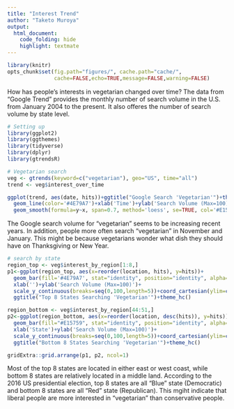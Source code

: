 ```yaml
---
title: "Interest Trend"
author: "Taketo Muroya"
output: 
  html_document:
    code_folding: hide
    highlight: textmate
---
```


```r
library(knitr)
opts_chunk$set(fig.path="figures/", cache.path="cache/", 
               cache=FALSE,echo=TRUE,message=FALSE,warning=FALSE)
```

How has people's interests in vegetarian changed over time? The data from "Google Trend" provides the monthly number of search volume in the U.S. from January 2004 to the present. It also offeres the number of search volume by state level.

```r
# Setting up
library(ggplot2)
library(ggthemes)
library(tidyverse)
library(dplyr)
library(gtrendsR)

# Vegetarian search
veg <- gtrends(keyword=c("vegetarian"), geo="US", time="all")
trend <- veg$interest_over_time

ggplot(trend, aes(date, hits))+ggtitle("Google Search 'Vegetarian'")+theme_hc()+
  geom_line(color='#4E79A7')+xlab('Time')+ylab('Search Volume (Max=100)')+
  geom_smooth(formula=y~x, span=0.7, method='loess', se=TRUE, col='#E15759')
```

The Google search volume for "vegetarian" seems to be increasing recent years. In addition, people more often search "vegetarian" in November and January. This might be because vegetarians wonder what dish they should have on Thanksgiving or New Year.

```r
# search by state
region_top <- veg$interest_by_region[1:8,]
p1<-ggplot(region_top, aes(x=reorder(location, hits), y=hits))+
  geom_bar(fill='#4E79A7', stat="identity", position="identity", alpha=0.5)+
  xlab('')+ylab('Search Volume (Max=100)')+
  scale_y_continuous(breaks=seq(0,100,length=5))+coord_cartesian(ylim=c(0,100))+
  ggtitle("Top 8 States Searching 'Vegetarian'")+theme_hc()

region_bottom <- veg$interest_by_region[44:51,]
p2<-ggplot(region_bottom, aes(x=reorder(location, desc(hits)), y=hits))+
  geom_bar(fill="#E15759", stat="identity", position="identity", alpha=0.5)+
  xlab('State')+ylab('Search Volume (Max=100)')+
  scale_y_continuous(breaks=seq(0,100,length=5))+coord_cartesian(ylim=c(0,50))+
  ggtitle("Bottom 8 States Searching 'Vegetarian'")+theme_hc()

gridExtra::grid.arrange(p1, p2, ncol=1)
```

Most of the top 8 states are located in either east or west coast, while bottom 8 states are relatively located in a middle land. According to the 2016 US presidential election, top 8 states are all "Blue" state (Democratic) and bottom 8 states are all "Red" state (Republican). This mgiht indicate that liberal people are more interested in "vegetarian" than conservative people.

